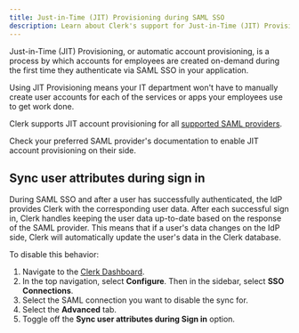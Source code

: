 ```yaml
---
title: Just-in-Time (JIT) Provisioning during SAML SSO
description: Learn about Clerk's support for Just-in-Time (JIT) Provisioning during SAML SSO.
---
```


Just-in-Time (JIT) Provisioning, or automatic account provisioning, is a process by which accounts for employees are created on-demand during the first time they authenticate via SAML SSO in your application.

Using JIT Provisioning means your IT department won't have to manually create user accounts for each of the services or apps your employees use to get work done.

Clerk supports JIT account provisioning for all [supported SAML providers](/docs/authentication/saml/overview).

Check your preferred SAML provider's documentation to enable JIT account provisioning on their side.

## Sync user attributes during sign in

During SAML SSO and after a user has successfully authenticated, the IdP provides Clerk with the corresponding user data. After each successful sign in, Clerk handles keeping the user data up-to-date based on the response of the SAML provider. This means that if a user's data changes on the IdP side, Clerk will automatically update the user's data in the Clerk database.

To disable this behavior:

1. Navigate to the [Clerk Dashboard](https://dashboard.clerk.com/last-active?path=user-authentication/sso-connections).
1. In the top navigation, select **Configure**. Then in the sidebar, select **SSO Connections**.
1. Select the SAML connection you want to disable the sync for.
1. Select the **Advanced** tab.
1. Toggle off the **Sync user attributes during Sign in** option.
